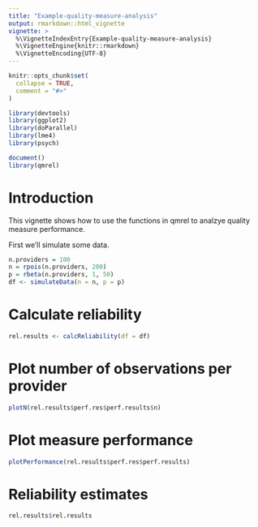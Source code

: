 ```yaml
---
title: "Example-quality-measure-analysis"
output: rmarkdown::html_vignette
vignette: >
  %\VignetteIndexEntry{Example-quality-measure-analysis}
  %\VignetteEngine{knitr::rmarkdown}
  %\VignetteEncoding{UTF-8}
---
```


```r
knitr::opts_chunk$set(
  collapse = TRUE,
  comment = "#>"
)
```

```r
library(devtools)
library(ggplot2)
library(doParallel)
library(lme4)
library(psych)

document()
library(qmrel)
```


# Introduction
This vignette shows how to use the functions in qmrel to analzye quality measure performance.

First we'll simulate some data.

```r
n.providers = 100
n = rpois(n.providers, 200)
p = rbeta(n.providers, 1, 50) 
df <- simulateData(n = n, p = p)
```


# Calculate reliability

```r
rel.results <- calcReliability(df = df)
```


# Plot number of observations per provider

```r
plotN(rel.results$perf.res$perf.results$n)
```

# Plot measure performance

```r
plotPerformance(rel.results$perf.res$perf.results)
```

# Reliability estimates

```r
rel.results$rel.results
```
